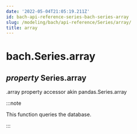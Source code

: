 ```yaml
---
date: '2022-05-04T21:05:19.211Z'
id: bach-api-reference-series-bach-series-array
slug: /modeling/bach/api-reference/Series/array/
title: array
---
```


# bach.Series.array

<div className="property">

<h2 className="signature-property"><span className="type-annotation"><em>property</em></span> <span className="additional-name">Series.</span><span className="name">array</span></h2>


<div className="content">

.array property accessor akin pandas.Series.array

:::note

This function queries the database.


:::


</div>


</div>
